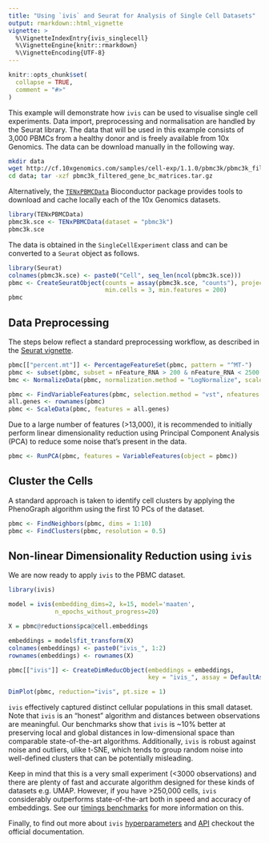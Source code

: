 ```yaml
---
title: "Using `ivis` and Seurat for Analysis of Single Cell Datasets"
output: rmarkdown::html_vignette
vignette: >
  %\VignetteIndexEntry{ivis_singlecell}
  %\VignetteEngine{knitr::rmarkdown}
  %\VignetteEncoding{UTF-8}
---
```


```r
knitr::opts_chunk$set(
  collapse = TRUE,
  comment = "#>"
)
```

This example will demonstrate how `ivis` can be used to visualise single cell experiments.
Data import, preprocessing and normalisation are handled by the Seurat library.
The data that will be used in this example consists of 3,000 PBMCs from a healthy donor and is freely available from 10x Genomics.
The data can be download manually in the following way.

```bash
mkdir data
wget http://cf.10xgenomics.com/samples/cell-exp/1.1.0/pbmc3k/pbmc3k_filtered_gene_bc_matrices.tar.gz -O data/pbmc3k_filtered_gene_bc_matrices.tar.gz
cd data; tar -xzf pbmc3k_filtered_gene_bc_matrices.tar.gz
```

Alternatively, the [`TENxPBMCData`](https://bioconductor.org/packages/release/data/experiment/html/TENxPBMCData.html) Bioconductor package provides tools to download and cache locally each of the 10x Genomics datasets.

```r
library(TENxPBMCData)
pbmc3k.sce <- TENxPBMCData(dataset = "pbmc3k")
pbmc3k.sce
```

The data is obtained in the `SingleCellExperiment` class and can be converted to a `Seurat` object as follows.

```r
library(Seurat)
colnames(pbmc3k.sce) <- paste0("Cell", seq_len(ncol(pbmc3k.sce)))
pbmc <- CreateSeuratObject(counts = assay(pbmc3k.sce, "counts"), project = "pbmc3k",
                           min.cells = 3, min.features = 200)
pbmc
```

## Data Preprocessing

The steps below reflect a standard preprocessing workflow, as described in the [Seurat vignette](https://satijalab.org/seurat/v3.0/pbmc3k_tutorial.html).

```r
pbmc[["percent.mt"]] <- PercentageFeatureSet(pbmc, pattern = "^MT-")
pbmc <- subset(pbmc, subset = nFeature_RNA > 200 & nFeature_RNA < 2500 & percent.mt < 5)
bmc <- NormalizeData(pbmc, normalization.method = "LogNormalize", scale.factor = 10000)

pbmc <- FindVariableFeatures(pbmc, selection.method = "vst", nfeatures = 2000)
all.genes <- rownames(pbmc)
pbmc <- ScaleData(pbmc, features = all.genes)
```

Due to a large number of features (>13,000), it is recommended to initially perform linear dimensionality reduction using Principal Component Analysis (PCA) to reduce some noise that's present in the data.

```r
pbmc <- RunPCA(pbmc, features = VariableFeatures(object = pbmc))
```

## Cluster the Cells

A standard approach is taken to identify cell clusters by applying the PhenoGraph algorithm using the first 10 PCs of the dataset.

```r
pbmc <- FindNeighbors(pbmc, dims = 1:10)
pbmc <- FindClusters(pbmc, resolution = 0.5)
```

## Non-linear Dimensionality Reduction using `ivis`

We are now ready to apply `ivis` to the PBMC dataset.

```r
library(ivis)

model = ivis(embedding_dims=2, k=15, model='maaten',
             n_epochs_without_progress=20)

X = pbmc@reductions$pca@cell.embeddings

embeddings = model$fit_transform(X)
colnames(embeddings) <- paste0("ivis_", 1:2)
rownames(embeddings) <- rownames(X)

pbmc[["ivis"]] <- CreateDimReducObject(embeddings = embeddings,
                                       key = "ivis_", assay = DefaultAssay(pbmc))
```

```r
DimPlot(pbmc, reduction="ivis", pt.size = 1)
```

`ivis` effectively captured distinct cellular populations in this small dataset. Note that `ivis` is an “honest” algorithm and distances between observations are meaningful. Our benchmarks show that `ivis` is ~10% better at preserving local and global distances in low-dimensional space than comparable state-of-the-art algorithms. Additionally, `ivis` is robust against noise and outliers, ulike t-SNE, which tends to group random noise into well-defined clusters that can be potentially misleading.

Keep in mind that this is a very small experiment (<3000 observations) and there are plenty of fast and accurate algorithm designed for these kinds of datasets e.g. UMAP. However, if you have >250,000 cells, `ivis` considerably outperforms state-of-the-art both in speed and accuracy of embeddings. See our [timings benchmarks](https://bering-ivis.readthedocs.io/en/latest/timings_benchmarks.html#timings-benchmarks) for more information on this.

Finally, to find out more about `ivis` [hyperparameters](https://bering-ivis.readthedocs.io/en/latest/hyperparameters.html) and [API](https://bering-ivis.readthedocs.io/en/latest/api.html) checkout the official documentation.
